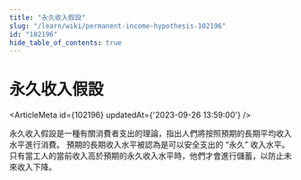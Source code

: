 ```yaml
---
title: "永久收入假設"
slug: "/learn/wiki/permanent-income-hypothesis-102196"
id: "102196"
hide_table_of_contents: true
---
```



# 永久收入假設

<ArticleMeta id={102196} updatedAt={'2023-09-26 13:59:00'} />
<div className='border-solid border-b border-t-0 my-4 border-[var(--ifm-color-gray-300)]' />

永久收入假設是一種有關消費者支出的理論，指出人們將按照預期的長期平均收入水平進行消費。 預期的長期收入水平被認為是可以安全支出的 “永久” 收入水平。 只有當工人的當前收入高於預期的永久收入水平時，他們才會進行儲蓄，以防止未來收入下降。
